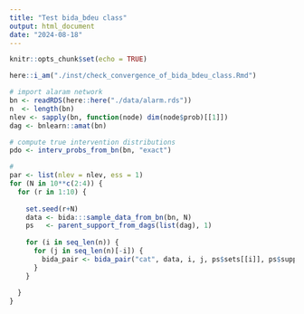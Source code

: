 ```yaml
---
title: "Test bida_bdeu class"
output: html_document
date: "2024-08-18"
---
```


```r
knitr::opts_chunk$set(echo = TRUE)
```

```r
here::i_am("./inst/check_convergence_of_bida_bdeu_class.Rmd")
```


```r
# import alaram network 
bn <- readRDS(here::here("./data/alarm.rds"))
n  <- length(bn)
nlev <- sapply(bn, function(node) dim(node$prob)[[1]])
dag <- bnlearn::amat(bn)

# compute true intervention distributions
pdo <- interv_probs_from_bn(bn, "exact")

# 
par <- list(nlev = nlev, ess = 1)
for (N in 10**c(2:4)) {
  for (r in 1:10) {
    
    set.seed(r+N)
    data <- bida:::sample_data_from_bn(bn, N)
    ps   <- parent_support_from_dags(list(dag), 1)
    
    for (i in seq_len(n)) {
      for (j in seq_len(n)[-i]) {
        bida_pair <- bida_pair("cat", data, i, j, ps$sets[[i]], ps$support[[j]], par)
      }
    }
   
  }
}

```

